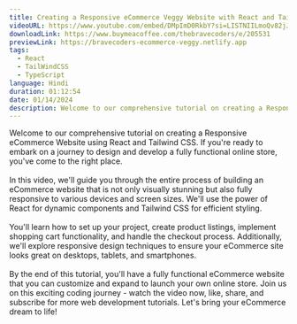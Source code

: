 ```yaml
---
title: Creating a Responsive eCommerce Veggy Website with React and Tailwind CSS | Hindi Tutorial
videoURL: https://www.youtube.com/embed/DMpImD0RkbY?si=LISTNIILmoQv82jJ
downloadLink: https://www.buymeacoffee.com/thebravecoders/e/205531
previewLink: https://bravecoders-ecommerce-veggy.netlify.app
tags:
  - React
  - TailWindCSS
  - TypeScript
language: Hindi
duration: 01:12:54
date: 01/14/2024
description: Welcome to our comprehensive tutorial on creating a Responsive eCommerce Website using React and Tailwind CSS. If you're ready to embark on a journey to design and develop a fully functional online store, you've come to the right place.
---
```


Welcome to our comprehensive tutorial on creating a Responsive eCommerce Website using React and Tailwind CSS. If you're ready to embark on a journey to design and develop a fully functional online store, you've come to the right place.<br /><br />In this video, we'll guide you through the entire process of building an eCommerce website that is not only visually stunning but also fully responsive to various devices and screen sizes. We'll use the power of React for dynamic components and Tailwind CSS for efficient styling.<br /><br />You'll learn how to set up your project, create product listings, implement shopping cart functionality, and handle the checkout process. Additionally, we'll explore responsive design techniques to ensure your eCommerce site looks great on desktops, tablets, and smartphones.<br /><br />By the end of this tutorial, you'll have a fully functional eCommerce website that you can customize and expand to launch your own online store. Join us on this exciting coding journey - watch the video now, like, share, and subscribe for more web development tutorials. Let's bring your eCommerce dream to life!
